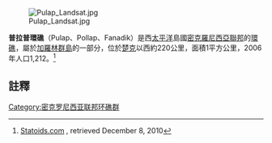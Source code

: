 {{Location map
 |Pacific Ocean
 |label=Pulap
 |lon_dir=E
 |lat_dir=N
 |lat_deg=7|lat_min=37
 |lon_deg=149|lon_min=24
 |position=right
 |width=300
 |float=right
 |mark=Cercle rouge 100%.svg
 |marksize=20
 |caption=普拉普環礁位於太平洋的位置
}}
[[Image:Pulap_Landsat.jpg|thumb]]

'''普拉普環礁'''（Pulap、Pollap、Fanadik）是西[[太平洋|太平洋]]島國[[密克羅尼西亞聯邦|密克羅尼西亞聯邦]]的[[環礁|環礁]]，屬於[[加羅林群島|加羅林群島]]的一部分，位於[[楚克|楚克]]以西約220公里，面積1平方公里，2006年人口1,212。<ref>[http://www.statoids.com/yfm.html Statoids.com] {{Wayback|url=http://www.statoids.com/yfm.html |date=20201128164816 }}, retrieved December 8, 2010</ref>

==註釋==
{{reflist}}

{{Coord|7.6383|149.4294|display=title|region:FM-TRK_type:isle}}
{{Micronesia-stub}}

{{Authority control}}
[[Category:密克罗尼西亚联邦环礁群|Category:密克罗尼西亚联邦环礁群]]